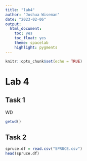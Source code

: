 ```yaml
---
title: "lab4"
author: "Joshua Wiseman"
date: "2023-02-06"
output: 
  html_document:
    toc: yes
    toc_float: yes
    theme: spacelab
    highlight: pygments
---
```


```r
knitr::opts_chunk$set(echo = TRUE)
```

# Lab 4

## Task 1

WD

```r
getwd()
```

## Task 2

```r
spruce.df = read.csv("SPRUCE.csv")
head(spruce.df)
```
